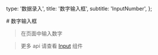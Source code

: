   type: '数据录入',
  title: '数字输入框',
  subtitle: 'InputNumber',
};

<div className="n-md-body">
# 数字输入框

> 在页面中输入数字

<Snapshot name="input-number" />
</div>

<MBox text={api} />

> 更多 api 请查看 [Input](/neko-ui/#/input) 组件
